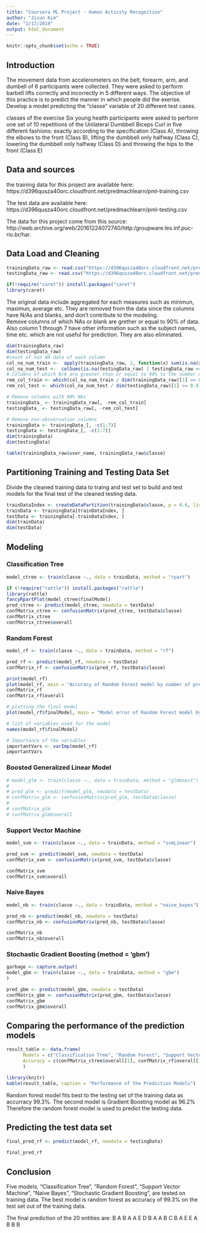 ```yaml
---
title: "Coursera ML Project - Human Activity Recognition"
author: "Jisun Kim"
date: "2/17/2019"
output: html_document
---
```


```r
knitr::opts_chunk$set(echo = TRUE)
```

## Introduction
The movement data from accelerometers on the belt, forearm, arm, and dumbell of 6 participants were collected. They were asked to perform barbell lifts correctly and incorrectly in 5 different ways. The objective of this practice is to predict the manner in which people did the exerise. Develop a model predicting the "classe" variable of 20 different test cases. 

classes of the exercise
Six young health participants were asked to perform one set of 10 repetitions of the Unilateral Dumbbell Biceps Curl in five different fashions: exactly according to the specification (Class A), throwing the elbows to the front (Class B), lifting the dumbbell only halfway (Class C), lowering the dumbbell only halfway (Class D) and throwing the hips to the front (Class E)

## Data and sources
the training data for this project are available here:
https://d396qusza40orc.cloudfront.net/predmachlearn/pml-training.csv

The test data are available here:
https://d396qusza40orc.cloudfront.net/predmachlearn/pml-testing.csv

The data for this project come from this source: http://web.archive.org/web/20161224072740/http:/groupware.les.inf.puc-rio.br/har. 


## Data Load and Cleaning

```r
trainingData_raw <- read.csv("https://d396qusza40orc.cloudfront.net/predmachlearn/pml-training.csv")
testingData_raw <- read.csv("https://d396qusza40orc.cloudfront.net/predmachlearn/pml-testing.csv")
```

```r
if(!require("caret")) install.packages("caret")
library(caret)
```

The original data include aggregated for each measures such as minimun, maximun, average etc. They are removed from the data since the columns have N/As and blanks, and don't contribute to the modeling.  
Remove  columns of which NAs or blank are grether or equal to 90% of data. Also column 1 through 7 have other information such as the subject names, time etc. which are not useful for prediction. They are also eliminated. 
```r
dim(trainingData_raw)
dim(testingData_raw)
#count of non NA data of each column
col_na_num_train <-  apply(trainingData_raw, 2, function(x) sum(is.na(x) | x == ""))
col_na_num_test <-  colSums(is.na(testingData_raw) | testingData_raw == "")
# Columns of which N/A are greater than or equal to 90% to the number of rows
rem_col_train <- which(col_na_num_train / dim(trainingData_raw)[1] >= 0.9)
rem_col_test <- which(col_na_num_test / dim(testingData_raw)[1] >= 0.9)

# Remove columns with 90% NAs
trainingData_ <- trainingData_raw[, -rem_col_train]
testingData_ <- testingData_raw[, -rem_col_test]

# Remove non-obsvervation columns
trainingData <- trainingData_[, -c(1:7)]
testingData <- testingData_[, -c(1:7)]
dim(trainingData)
dim(testingData)

table(trainingData_raw$user_name, trainingData_raw$classe)
```

## Partitioning Training and Testing Data Set
Divide the cleaned training data to traing and test set to build and test models for the final test of the cleaned testing data. 

```r
trainDataIndex <- createDataPartition(trainingData$classe, p = 0.6, list = FALSE)
trainData <- trainingData[trainDataIndex, ]
testData <- trainingData[-trainDataIndex, ]
dim(trainData)
dim(testData)
```


## Modeling


### Classification Tree

```r
model_ctree <- train(classe ~., data = trainData, method = "rpart")

if (!require("rattle")) install.packages("rattle")
library(rattle)
fancyRpartPlot(model_ctree$finalModel)
pred_ctree <- predict(model_ctree, newdata = testData)
confMatrix_ctree <- confusionMatrix(pred_ctree, testData$classe)
confMatrix_ctree
confMatrix_ctree$overall
```

### Random Forest

```r

model_rf <- train(classe ~., data = trainData, method = "rf")

pred_rf <- predict(model_rf, newdata = testData)
confMatrix_rf <- confusionMatrix(pred_rf, testData$classe)

print(model_rf)
plot(model_rf, main = "Accuracy of Random Forest model by number of predictors")
confMatrix_rf
confMatrix_rf$overall

```
```r
# plotting the final model
plot(model_rf$finalModel, main = "Model error of Random Forest model by number of trees")

# list of variables used for the model
names(model_rf$finalModel)

# Importance of the variables
importantVars <- varImp(model_rf)
importantVars
```

### Boosted Generalized Linear Model  
```r
# model_glm <- train(classe ~., data = trainData, method = "glmboost")
# 
# pred_glm <- predict(model_glm, newdata = testData)
# confMatrix_glm <- confusionMatrix(pred_glm, testData$classe)
# 
# confMatrix_glm
# confMatrix_glm$overall

```

### Support Vector Machine
```r
model_svm <- train(classe ~., data = trainData, method = "svmLinear")

pred_svm <- predict(model_svm, newdata = testData)
confMatrix_svm <- confusionMatrix(pred_svm, testData$classe)

confMatrix_svm
confMatrix_svm$overall


```
### Naive Bayes
```r
model_nb <- train(classe ~., data = trainData, method = "naive_bayes")

pred_nb <- predict(model_nb, newdata = testData)
confMatrix_nb <- confusionMatrix(pred_nb, testData$classe)

confMatrix_nb
confMatrix_nb$overall
```

### Stochastic Gradient Boosting (method = 'gbm')
```r
garbage <- capture.output(
model_gbm <- train(classe ~., data = trainData, method = "gbm")
)

pred_gbm <- predict(model_gbm, newdata = testData)
confMatrix_gbm <- confusionMatrix(pred_gbm, testData$classe)
confMatrix_gbm
confMatrix_gbm$overall
```


## Comparing the performance of the prediction models
```r
result_table <- data.frame(
      Models = c("Classification Tree", "Random Forest", "Support Vector Machine", "Naive Bayes", "Stochastic Gradient Boosting"),
      Accuracy = c(confMatrix_ctree$overall[1], confMatrix_rf$overall[1], confMatrix_svm$overall[1], confMatrix_nb$overall[1], confMatrix_gbm$overall[1])
      )

library(knitr)
kable(result_table, caption = "Performance of the Prediction Models")
```
Random forest model fits best to the testing set of the training data as accurracy 99.3%. The second model is Gradient Boosting model as 96.2%
Therefore the random forest model is used to predict the testing data. 

## Predicting the test data set

```r
final_pred_rf <- predict(model_rf, newdata = testingData)

final_pred_rf
```

## Conclusion
Five models, "Classification Tree", "Random Forest", "Support Vector Machine", "Naive Bayes", "Stochastic Gradient Boosting", are tested on training data. The best model is random forest as accuracy of 99.3% on the test set out of the training data.

The final prediction of the 20 entities are: 
B A B A A E D B A A B C B A E E A B B B
